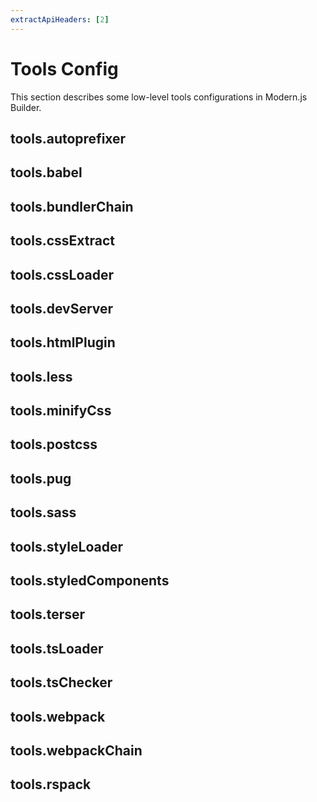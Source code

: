 ```yaml
---
extractApiHeaders: [2]
---
```


# Tools Config

This section describes some low-level tools configurations in Modern.js Builder.

## tools.autoprefixer


<Autoprefixer />

## tools.babel


<Babel />

## tools.bundlerChain


<BundlerChain />

## tools.cssExtract


<CssExtract />

## tools.cssLoader


<CssLoader />

## tools.devServer


<DevServer />

## tools.htmlPlugin


<HtmlPlugin />

## tools.less


<Less />

## tools.minifyCss


<MinifyCss />

## tools.postcss


<Postcss />

## tools.pug


<Pug />

## tools.sass


<Sass />

## tools.styleLoader


<StyleLoader />

## tools.styledComponents


<StyledComponents />

## tools.terser


<Terser />

## tools.tsLoader


<TsLoader />

## tools.tsChecker


<TsChecker />

## tools.webpack


<Webpack />

## tools.webpackChain


<WebpackChain />

## tools.rspack


<Rspack />

